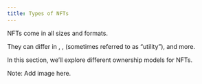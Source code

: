 ```yaml
---
title: Types of NFTs
---
```


NFTs come in all sizes and formats.

They can differ in <Nutshell children="art and style" glossaryEntry="content/glossary/CH3-art--tyle.mdx" />, <Nutshell children="file format" />, <Nutshell children="use cases" /> (sometimes referred to as “utility”), and more.

In this section, we’ll explore different ownership models for NFTs.

Note: Add image here.
